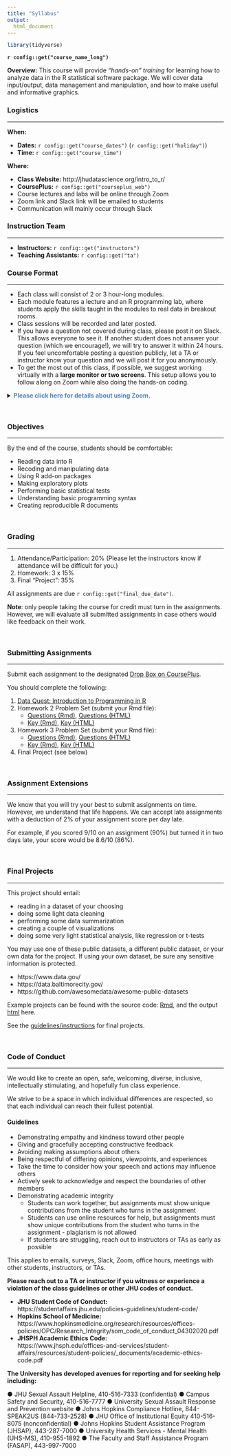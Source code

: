 ```yaml
---
title: "Syllabus"
output:
  html_document
---
```


```r
library(tidyverse)
```

**`r config::get("course_name_long")`**

**Overview:** This course will provide *"hands-on" training*  for learning how to analyze data in the R statistical software package. We will cover data input/output, data management and manipulation, and how to make useful and informative graphics.

### Logistics
***

**When:** 

- **Dates:** `r config::get("course_dates")` (`r config::get("holiday")`)
- **Time:** `r config::get("course_time")`

**Where:**

- **Class Website:** http://jhudatascience.org/intro_to_r/   
- **CoursePlus:** `r config::get("courseplus_web")`
- Course lectures and labs will be online through Zoom
- Zoom link and Slack link will be emailed to students
- Communication will mainly occur through Slack


### Instruction Team
***

- **Instructors:** `r config::get("instructors")`
- **Teaching Assistants:** `r config::get("ta")`

### Course Format
***

* Each class will consist of 2 or 3 hour-long modules.
* Each module features a lecture and an R programming lab, where students apply the skills taught in the modules to real data in breakout rooms. 
* Class sessions will be recorded and later posted. 
* If you have a question not covered during class, please post it on Slack. This allows everyone to see it. If another student does not answer your question (which we encourage!), we will try to answer it within 24 hours. If you feel uncomfortable posting a question publicly, let a TA or instructor know your question and we will post it for you anonymously. 
* To get the most out of this class, if possible, we suggest working virtually with a **large monitor or two screens**. This setup allows you to follow along on Zoom while also doing the hands-on coding.

<details><summary> <span style = "color: #5383bb;"> **Please click here for details about using Zoom.**</span></summary>

Zoom + Working Virtually

***

* Please be aware that there is the option to use closed captioning:

  ![closed captioning on zoom](docs/images/CC.png)

  * During lectures you can indicate how you feel about the pace of the course like so:

  ![reactions about pace](docs/images/slow_fast_reactions.png)

  * In breakout room sessions you can ask for help like so:

  ![ask for help](docs/images/help.png)
  
***
</details>

<br>

### Objectives
***

By the end of the course, students should be comfortable:

- Reading data into R
- Recoding and manipulating data
- Using R add-on packages
- Making exploratory plots
- Performing basic statistical tests
- Understanding basic programming syntax
- Creating reproducible R documents


<br>

### Grading
***

1. Attendance/Participation: 20% (Please let the instructors know if attendance will be difficult for you.)
2. Homework: 3 x 15%
3. Final "Project": 35%

All assignments are due `r config::get("final_due_date")`. 

**Note**: only people taking the course for credit must turn in the assignments. However, we will evaluate all submitted assignments in case others would like feedback on their work.

<br>

### Submitting Assignments
***

Submit each assignment to the designated [Drop Box on CoursePlus](`r config::get("courseplus_dropboxes")`).

You should complete the following:

1. [Data Quest: Introduction to Programming in R](https://app.dataquest.io/m/499/introduction-to-programming-in-r)
2. Homework 2 Problem Set (submit your Rmd file): 
   - [Questions (Rmd)](modules/HW/homework2.Rmd), [Questions (HTML)](modules/HW/homework2.html)         
   - [Key (Rmd)](modules/HW/homework2_key.Rmd), [Key (HTML)](modules/HW/homework2_key.html)
3. Homework 3 Problem Set (submit your Rmd file):
   - [Questions (Rmd)](modules/HW/homework3.Rmd), [Questions (HTML)](modules/HW/homework3.html)         
   - [Key (Rmd)](modules/HW/homework3_key.Rmd), [Key (HTML)](modules/HW/homework3_key.html)
4. Final Project (see below)

<br>

### Assignment Extensions
***

We know that you will try your best to submit assignments on time. However, we understand that life happens. We can accept late assignments with a deduction of 2% of your assignment score per day late.

For example, if you scored 9/10 on an assignment (90%) but turned it in two days late, your score would be 8.6/10 (86%).

<br>

### Final Projects 
***

This project should entail:

- reading in a dataset of your choosing
- doing some light data cleaning
- performing some data summarization
- creating a couple of visualizations
- doing some very light statistical analysis, like regression or t-tests 

You may use one of these public datasets, a different public dataset, or your own data for the project. If using your own dataset, be sure any sensitive information is protected.

- https://www.data.gov/
- https://data.baltimorecity.gov/
- https://github.com/awesomedata/awesome-public-datasets

Example projects can be found with the source code: [Rmd](modules/Project_Example/Project_Example.Rmd), and the output [html](modules/Project_Example/Project_Example.html) here.

See the [guidelines/instructions](modules/Project_Guidelines/Project_Guidelines.html) for final projects.

<br>

### Code of Conduct
***

We would like to create an open, safe, welcoming, diverse, inclusive, intellectually stimulating, and hopefully fun class experience. 

We strive to be a space in which individual differences are respected, so that each individual can reach their fullest potential.

#### Guidelines

- Demonstrating empathy and kindness toward other people
- Giving and gracefully accepting constructive feedback
- Avoiding making assumptions about others
- Being respectful of differing opinions, viewpoints, and experiences
- Take the time to consider how your speech and actions may influence others
- Actively seek to acknowledge and respect the boundaries of other members
- Demonstrating academic integrity 
    - Students can work together, but assignments must show unique contributions from the student who turns in the assignment
    - Students can use online resources for help, but assignments must show unique contributions from the student who turns in the assignment - plagiarism is not allowed
    - If students are struggling, reach out to instructors or TAs as early as possible


This applies to emails, surveys, Slack, Zoom, office hours, meetings with other students, instructors, or TAs.

 **Please reach out to a TA or instructor if you witness or experience a violation of the class guidelines or other JHU codes of conduct.**

- **JHU Student Code of Conduct:**   
https://studentaffairs.jhu.edu/policies-guidelines/student-code/  
- **Hopkins School of Medicine:**  
https://www.hopkinsmedicine.org/research/resources/offices-policies/OPC/Research_Integrity/som_code_of_conduct_04302020.pdf   
- **JHSPH Academic Ethics Code:**   
https://www.jhsph.edu/offices-and-services/student-affairs/resources/student-policies/_documents/academic-ethics-code.pdf 

**The University has developed avenues for reporting and for seeking help including:** 

● JHU Sexual Assault Helpline, 410-516-7333 (confidential) 
● Campus Safety and Security, 410-516-7777 
● University Sexual Assault Response and Prevention website 
● Johns Hopkins Compliance Hotline, 844-SPEAK2US (844-733-2528) 
● JHU Office of Institutional Equity 410-516-8075 (nonconfidential) 
● Johns Hopkins Student Assistance Program (JHSAP), 443-287-7000 
● University Health Services - Mental Health (UHS-MS), 410-955-1892 
● The Faculty and Staff Assistance Program (FASAP), 443-997-7000 
